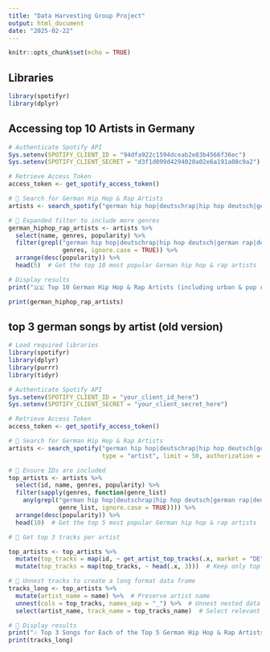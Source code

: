 ```yaml
---
title: "Data Harvesting Group Project"
output: html_document
date: "2025-02-22"
---
```


```r
knitr::opts_chunk$set(echo = TRUE)

```

## Libraries

```r
library(spotifyr)
library(dplyr)
```


## Accessing top 10 Artists in Germany 

```r
# Authenticate Spotify API
Sys.setenv(SPOTIFY_CLIENT_ID = "94dfa922c1594dceab2e83b4566f36ec")
Sys.setenv(SPOTIFY_CLIENT_SECRET = "d3f1d099d4294020a02e6a191a08c9a2")

# Retrieve Access Token
access_token <- get_spotify_access_token()

# 🔹 Search for German Hip Hop & Rap Artists
artists <- search_spotify("german hip hop|deutschrap|hip hop deutsch|german rap|deutscher rap|pop rap|urban deutsch", type = "artist", limit = 50, authorization = access_token)

# 🔹 Expanded filter to include more genres
german_hiphop_rap_artists <- artists %>%
  select(name, genres, popularity) %>%
  filter(grepl("german hip hop|deutschrap|hip hop deutsch|german rap|deutscher rap|pop rap|urban deutsch", 
               genres, ignore.case = TRUE)) %>% 
  arrange(desc(popularity)) %>%
  head(5)  # Get the top 10 most popular German hip hop & rap artists

# Display results
print("🇩🇪 Top 10 German Hip Hop & Rap Artists (including urban & pop rap):")

print(german_hiphop_rap_artists)


```

## top 3 german songs by artist (old version)

```r
# Load required libraries
library(spotifyr)
library(dplyr)
library(purrr)
library(tidyr)

# Authenticate Spotify API
Sys.setenv(SPOTIFY_CLIENT_ID = "your_client_id_here")
Sys.setenv(SPOTIFY_CLIENT_SECRET = "your_client_secret_here")

# Retrieve Access Token
access_token <- get_spotify_access_token()

# 🔹 Search for German Hip Hop & Rap Artists
artists <- search_spotify("german hip hop|deutschrap|hip hop deutsch|german rap|deutscher rap|pop rap|urban deutsch", 
                          type = "artist", limit = 50, authorization = access_token)

# 🔹 Ensure IDs are included
top_artists <- artists %>%
  select(id, name, genres, popularity) %>%
  filter(sapply(genres, function(genre_list) 
    any(grepl("german hip hop|deutschrap|hip hop deutsch|german rap|deutscher rap|pop rap|urban deutsch", 
              genre_list, ignore.case = TRUE)))) %>%
  arrange(desc(popularity)) %>%
  head(10)  # Get the top 5 most popular German hip hop & rap artists

# 🔹 Get top 3 tracks per artist

top_artists <- top_artists %>%
  mutate(top_tracks = map(id, ~ get_artist_top_tracks(.x, market = "DE", authorization = access_token))) %>%  # Fetch tracks
  mutate(top_tracks = map(top_tracks, ~ head(.x, 3)))  # Keep only top 3 tracks

# 🔹 Unnest tracks to create a long format data frame
tracks_long <- top_artists %>%
  mutate(artist_name = name) %>%  # Preserve artist name
  unnest(cols = top_tracks, names_sep = "_") %>%  # Unnest nested data
  select(artist_name, track_name = top_tracks_name)  # Select relevant columns

# 🔹 Display results
print("🎶 Top 3 Songs for Each of the Top 5 German Hip Hop & Rap Artists:")
print(tracks_long)
```


